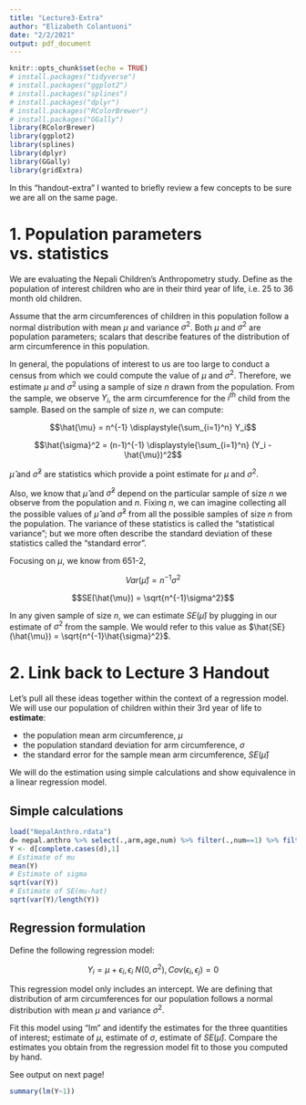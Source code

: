 ---
title: "Lecture3-Extra"
author: "Elizabeth Colantuoni"
date: "2/2/2021"
output: pdf_document
---

```{r setup, include=FALSE}
knitr::opts_chunk$set(echo = TRUE)
# install.packages("tidyverse")
# install.packages("ggplot2")
# install.packages("splines")
# install.packages("dplyr")
# install.packages("RColorBrewer")
# install.packages("GGally")
library(RColorBrewer)
library(ggplot2)
library(splines)
library(dplyr)
library(GGally)
library(gridExtra)
```

In this "handout-extra" I wanted to briefly review a few concepts to be sure we are all on the same page.

# 1. Population parameters vs. statistics

We are evaluating the Nepali Children's Anthropometry study.  Define as the population of interest children who are in their third year of life, i.e. 25 to 36 month old children.

Assume that the arm circumferences of children in this population follow a normal distribution with mean $\mu$ and variance $\sigma^2$.  Both $\mu$ and $\sigma^2$ are population parameters; scalars that describe features of the distribution of arm circumference in this population.

In general, the populations of interest to us are too large to conduct a census from which we could compute the value of $\mu$ and $\sigma^2$.  Therefore, we estimate $\mu$ and $\sigma^2$ using a sample of size $n$ drawn from the population.  From the sample, we observe $Y_i$, the arm circumference for the $i^{th}$ child from the sample.  Based on the sample of size $n$, we can compute:

$$\hat{\mu} = n^{-1} \displaystyle{\sum_{i=1}^n} Y_i$$

$$\hat{\sigma}^2 = (n-1)^{-1} \displaystyle{\sum_{i=1}^n} (Y_i - \hat{\mu})^2$$

$\hat{\mu}$ and $\hat{\sigma}^2$ are statistics which provide a point estimate for $\mu$ and $\sigma^2$.  

Also, we know that $\hat{\mu}$ and $\hat{\sigma}^2$ depend on the particular sample of size $n$ we observe from the population and $n$.  Fixing $n$, we can imagine collecting all the possible values of $\hat{\mu}$ and $\hat{\sigma}^2$ from all the possible samples of size $n$ from the population.  The variance of these statistics is called the "statistical variance"; but we more often describe the standard deviation of these statistics called the "standard error".  

Focusing on $\mu$, we know from 651-2, 

$$Var(\hat{\mu}) = n^{-1} \sigma^2$$

$$SE(\hat{\mu}) = \sqrt{n^{-1}\sigma^2}$$

In any given sample of size $n$, we can estimate $SE(\hat{\mu})$ by plugging in our estimate of $\sigma^2$ from the sample.  We would refer to this value as $\hat{SE}(\hat{\mu}) = \sqrt{n^{-1}\hat{\sigma}^2}$.

# 2. Link back to Lecture 3 Handout

Let's pull all these ideas together within the context of a regression model. We will use our population of children within their 3rd year of life to **estimate**: 

* the population mean arm circumference, $\mu$ 
* the population standard deviation for arm circumference, $\sigma$
* the standard error for the sample mean arm circumference, $SE(\hat{\mu})$

We will do the estimation using simple calculations and show equivalence in a linear regression model.

## Simple calculations

```{r simplecalc}
load("NepalAnthro.rdata")
d= nepal.anthro %>% select(.,arm,age,num) %>% filter(.,num==1) %>% filter(.,age>=25 & age<=36)
Y <- d[complete.cases(d),1] 
# Estimate of mu
mean(Y)
# Estimate of sigma
sqrt(var(Y))
# Estimate of SE(mu-hat)
sqrt(var(Y)/length(Y))
```

## Regression formulation

Define the following regression model:

$$Y_i = \mu + \epsilon_i, \epsilon_i~N(0,\sigma^2),Cov(\epsilon_i,\epsilon_j) = 0$$

This regression model only includes an intercept.  We are defining that distribution of arm circumferences for our population follows a normal distribution with mean $\mu$ and variance $\sigma^2$.  

Fit this model using "lm" and identify the estimates for the three quantities of interest; estimate of $\mu$, estimate of $\sigma$, estimate of $SE(\hat{\mu})$.  Compare the estimates you obtain from the regression model fit to those you computed by hand.

See output on next page!

\newpage

```{r regression}
summary(lm(Y~1))
```